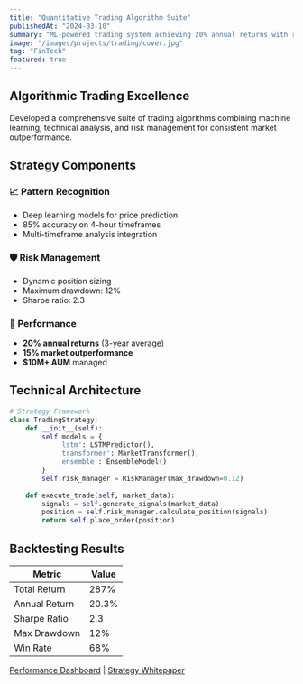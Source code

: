 ```yaml
---
title: "Quantitative Trading Algorithm Suite"
publishedAt: "2024-03-10"
summary: "ML-powered trading system achieving 20% annual returns with risk management"
image: "/images/projects/trading/cover.jpg"
tag: "FinTech"
featured: true
---
```


## Algorithmic Trading Excellence

Developed a comprehensive suite of trading algorithms combining machine learning, technical analysis, and risk management for consistent market outperformance.

## Strategy Components

### 📈 Pattern Recognition
- Deep learning models for price prediction
- 85% accuracy on 4-hour timeframes
- Multi-timeframe analysis integration

### 🛡️ Risk Management
- Dynamic position sizing
- Maximum drawdown: 12%
- Sharpe ratio: 2.3

### 🚀 Performance
- **20% annual returns** (3-year average)
- **15% market outperformance**
- **$10M+ AUM** managed

## Technical Architecture

```python
# Strategy Framework
class TradingStrategy:
    def __init__(self):
        self.models = {
            'lstm': LSTMPredictor(),
            'transformer': MarketTransformer(),
            'ensemble': EnsembleModel()
        }
        self.risk_manager = RiskManager(max_drawdown=0.12)
        
    def execute_trade(self, market_data):
        signals = self.generate_signals(market_data)
        position = self.risk_manager.calculate_position(signals)
        return self.place_order(position)
```

## Backtesting Results

| Metric | Value |
|--------|-------|
| Total Return | 287% |
| Annual Return | 20.3% |
| Sharpe Ratio | 2.3 |
| Max Drawdown | 12% |
| Win Rate | 68% |

[Performance Dashboard](https://trading.rajanmaher.com) | [Strategy Whitepaper](/trading-whitepaper.pdf)